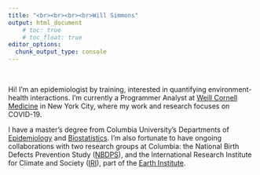 ```yaml
---
title: "<br><br><br><br>Will Simmons"
output: html_document
    # toc: true
    # toc_float: true
editor_options: 
  chunk_output_type: console
---
```

<style>
.main-container {
  max-width: 70%;
  margin-left: 15%;
  margin-right: 30%;
}
</style>

<!-- <right> -->
<!-- <font size="24"> Will Simmons </font>  -->
<!-- </right> -->
<!-- <center> -->

<!-- <br><img src="images/will_cropped.jpg" alt="will" style="width:50%" class="center"><br> -->

<!-- </center> -->

<br>
<!-- <img align="right" src="images/will_sq.jpg" height=200 style="border-radius:50%; border:5px solid #FFFFFF " /> -->

Hi! I'm an epidemiologist by training, interested in quantifying environment-health interactions. I'm currently a Programmer Analyst at [Weill Cornell Medicine](https://weill.cornell.edu/units/biostatistics-and-epidemiology) in New York City, where my work and research focuses on COVID-19. 

I have a master's degree from Columbia University's Departments of [Epidemiology](https://www.mailman.columbia.edu/academics/departments/epidemiology) and [Biostatistics](https://www.mailman.columbia.edu/academics/departments/biostatistics). I'm also fortunate to have ongoing collaborations with two research groups at Columbia: the National Birth Defects Prevention Study ([NBDPS](https://www.cdc.gov/ncbddd/birthdefects/nbdps.html)), and the International Research Institute for Climate and Society ([IRI](https://iri.columbia.edu/)), part of the [Earth Institute](https://www.earth.columbia.edu).

<!-- For more information, see my [current research](http://simmwill.github.io/cv), where you can find more in-depth descriptions of my  projects and my [CV](./files/cv.pdf). You can also see examples of my [prior work and projects](http://simmwill.github.io/examples). -->